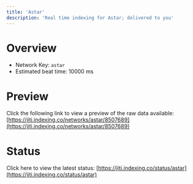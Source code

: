 ```yaml
---
title: 'Astar'
description: 'Real time indexing for Astar; delivered to you'
---
```


# Overview
- Network Key: `astar`
- Estimated beat time: 10000 ms

# Preview
Click the following link to view a preview of the raw data available: [https://jiti.indexing.co/networks/astar/8507689](https://jiti.indexing.co/networks/astar/8507689)

# Status
Click here to view the latest status: [https://jiti.indexing.co/status/astar](https://jiti.indexing.co/status/astar)
